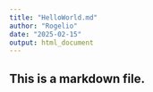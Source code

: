 ```yaml
---
title: "HelloWorld.md"
author: "Rogelio"
date: "2025-02-15"
output: html_document
---
```


## This is a markdown file.